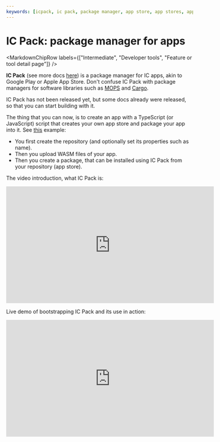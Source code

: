 ```yaml
---
keywords: [icpack, ic pack, package manager, app store, app stores, app development, IC apps, ICP apps, intermediate, concept, application architectures, architectures, developer tools, application structure, app structure, how to structure app, how to structure project]
---
```



# IC Pack: package manager for apps

<MarkdownChipRow labels={["Intermediate", "Developer tools", "Feature or tool detail page"]} />

**IC Pack** (see more docs [here](https://dev.package-mananger.com)) is a package manager for IC apps, akin to Google Play or Apple App Store. Don't confuse IC Pack with package managers for software libraries such as [MOPS](https://mops.one) and [Cargo](https://doc.rust-lang.org/cargo/).

IC Pack has not been released yet, but some docs already were released, so that you can start building with it.

The thing that you can now, is to create an app with a TypeScript (or JavaScript) script that creates your own app store and package your app into it. See [this](https://dev.package-manager.com/sources/prepare-test.ts.html) example:

* You first create the repository (and optionally set its properties such as name).
* Then you upload WASM files of your app.
* Then you create a package, that can be installed using IC Pack from your repository (app store).

The video introduction, what IC Pack is:
<iframe width="560" height="315" src="https://www.youtube.com/embed/FxHdZ28Kt70" title="Pitchdeck of IC Pack Package Manager (8 May 2025)" frameborder="0" allow="accelerometer; autoplay; clipboard-write; encrypted-media; gyroscope; picture-in-picture; web-share" referrerpolicy="strict-origin-when-cross-origin" allowfullscreen></iframe>

Live demo of bootstrapping IC Pack and its use in action:
<iframe width="560" height="315" src="https://www.youtube.com/embed/NL1-CIHXoN4" title="Demo of IC Pack Package Manager (8 May 2025)" frameborder="0" allow="accelerometer; autoplay; clipboard-write; encrypted-media; gyroscope; picture-in-picture; web-share" referrerpolicy="strict-origin-when-cross-origin" allowfullscreen></iframe>
